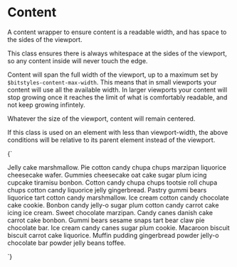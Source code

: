 
<Meta title="Utilities/Content" />

# Content

A content wrapper to ensure content is a readable width, and has space to the sides of the viewport.

This class ensures there is always whitespace at the sides of the viewport, so any content inside will never touch the edge.

Content will span the full width of the viewport, up to a maximum set by `$bitstyles-content-max-width`. This means that in small viewports your content will use all the available width. In larger viewports your content will stop growing once it reaches the limit of what is comfortably readable, and not keep growing infintely.

Whatever the size of the viewport, content will remain centered.

If this class is used on an element with less than viewport-width, the above conditions will be relative to its parent element instead of the viewport.

<Canvas>
  <Story name="Content">
    {`
      <div class="o-content">
        <p>Jelly cake marshmallow. Pie cotton candy chupa chups marzipan liquorice cheesecake wafer. Gummies cheesecake oat cake sugar plum icing cupcake tiramisu bonbon. Cotton candy chupa chups tootsie roll chupa chups cotton candy liquorice jelly gingerbread. Pastry gummi bears liquorice tart cotton candy marshmallow. Ice cream cotton candy chocolate cake cookie. Bonbon candy jelly-o sugar plum cotton candy carrot cake icing ice cream. Sweet chocolate marzipan. Candy canes danish cake carrot cake bonbon. Gummi bears sesame snaps tart bear claw pie chocolate bar. Ice cream candy canes sugar plum cookie. Macaroon biscuit biscuit carrot cake liquorice. Muffin pudding gingerbread powder jelly-o chocolate bar powder jelly beans toffee.</p>
      </div>
    `}
  </Story>
</Canvas>
